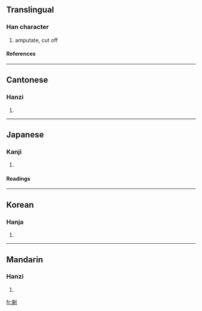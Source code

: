 {{see|刽}}

==Translingual==
===Han character===
{{Han char|rad=刀|as=13|sn=15|four=8260<sub>0</sub>|canj=人日中弓 (OALN)}}
# amputate, cut off
====References====
{{Han ref|kx=0144.420|dkj=02225|dj=0326.010|hdz=10359.010|uh=528A|ud=21130|bh=BC44|bd=48196}}
----

==Cantonese==
===Hanzi===
{{yue-hanzi|jyut=|y=kui2}}
# {{defn|Cantonese}}
----
==Japanese==
===Kanji===
{{ja-kanji|grade=|rs=刀13}}
# {{defn|Japanese}} 
====Readings====
{{ja-readings|on=[[かい]] (kai), [[け]] (ke), [[かつ]] (katsu)|kun=[[たつ]] (tatsu)}}
----
==Korean==
===Hanja===
{{ko-hanja|hangeul=회, 괴|rv=hoe, goe|mr=hoe, koe}}
# {{defn|Korean}}
----
==Mandarin==
===Hanzi===
{{cmn-hanzi|sim=刽|pin=gùi (gui4)|wg=kuei<sup>4</sup>}}
# {{defn|Mandarin}}

[[fr:劊]]